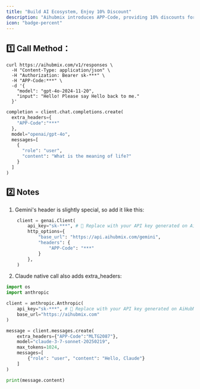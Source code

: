 ```yaml
---
title: "Build AI Ecosystem, Enjoy 10% Discount"
description: "Aihubmix introduces APP-Code, providing 10% discounts for all models for developers."
icon: "badge-percent"
---
```


## 1️⃣ Call Method：

<CodeGroup>

```shell Curl Method
curl https://aihubmix.com/v1/responses \       
  -H "Content-Type: application/json" \
  -H "Authorization: Bearer sk-***" \
  -H "APP-Code:***" \
  -d '{
    "model": "gpt-4o-2024-11-20",
    "input": "Hello! Please say Hello back to me."
  }'
```

```py Openai SDK Method
completion = client.chat.completions.create(
  extra_headers={
    "APP-Code":"***"
  },
  model="openai/gpt-4o",
  messages=[
    {
      "role": "user",
      "content": "What is the meaning of life?"
    }
  ]
)
```

</CodeGroup>

## 2️⃣ Notes

1. Gemini's header is slightly special, so add it like this:

```py Python
    client = genai.Client(
        api_key="sk-***", # 🔑 Replace with your API key generated on AiHubMix
        http_options={
            "base_url": "https://api.aihubmix.com/gemini",
            "headers": {
                "APP-Code": "***"
            }
        },
    )
```

2. Claude native call also adds extra_headers:

```py Python
import os
import anthropic

client = anthropic.Anthropic(
    api_key="sk-***", # 🔑 Replace with your API key generated on AiHubMix
    base_url="https://aihubmix.com"
)

message = client.messages.create(
    extra_headers={"APP-Code":"MLTG2087"},
    model="claude-3-7-sonnet-20250219",
    max_tokens=1024,
    messages=[
        {"role": "user", "content": "Hello, Claude"}
    ]
)

print(message.content) 
```